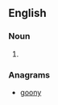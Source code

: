 ==English==

===Noun===
{{en-noun|noog|ies}}

# {{alternative spelling of|noogie}}

===Anagrams===
* [[goony#English|goony]]